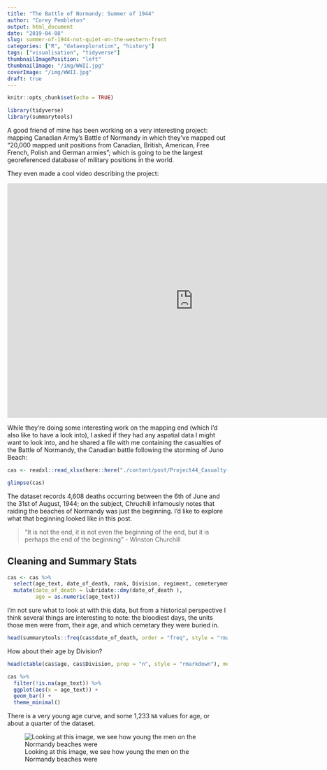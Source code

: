 ```yaml
---
title: "The Battle of Normandy: Summer of 1944"
author: "Corey Pembleton"
output: html_document
date: "2019-04-08"
slug: summer-of-1944-not-quiet-on-the-western-front
categories: ["R", "dataexploration", "history"]
tags: ["visualisation", "tidyverse"]
thumbnailImagePosition: "left"
thumbnailImage: "/img/WWII.jpg"
coverImage: "/img/WWII.jpg"
draft: true
---
```

```r
knitr::opts_chunk$set(echo = TRUE)

library(tidyverse)
library(summarytools)
```
A good friend of mine has been working on a very interesting project: mapping Canadian Army's Battle of Normandy in which they've mapped out "20,000 mapped unit positions from Canadian, British, American, Free French, Polish and German armies"; which is going to be the largest georeferenced database of military positions in the world. 

They even made a cool video describing the project:  

<iframe width="850" height="537" src="https://www.youtube.com/embed/hgi7cjnoHuc" frameborder="0" allow="accelerometer; autoplay; encrypted-media; gyroscope; picture-in-picture" allowfullscreen></iframe>

While they're doing some interesting work on the mapping end (which I'd also like to have a look into), I asked if they had any aspatial data I might want to look into, and he shared a file with me containing the casualties of the Battle of Normandy, the Canadian battle following the storming of Juno Beach:

```r
cas <- readxl::read_xlsx(here::here("./content/post/Project44_Casualty-List_v3.xlsx"))

glimpse(cas)

```

The dataset records 4,608 deaths occurring between the 6th of June and the 31st of August, 1944; on the subject, Chruchill infamously notes that raiding the beaches of Normandy was just the beginning. I'd like to explore what that beginning looked like in this post.

> "It is not the end, it is not even the beginning of the end, but it is perhaps the end of the beginning" - Winston Churchill 

## Cleaning and Summary Stats

```r

cas <- cas %>% 
  select(age_text, date_of_death, rank, Division, regiment, cemeterymemorial) %>% 
  mutate(date_of_death = lubridate::dmy(date_of_death ),
         age = as.numeric(age_text))

```


I'm not sure what to look at with this data, but from a historical perspective I think several things are interesting to note: the bloodiest days, the units those men were from, their age, and which cemetary they were buried in.

```r
head(summarytools::freq(cas$date_of_death, order = "freq", style = "rmarkdown"), 5)

```

How about their age by Division?

```r
head(ctable(cas$age, cas$Division, prop = "n", style = "rmarkdown"), method = "render", 15)

cas %>% 
  filter(!is.na(age_text)) %>% 
  ggplot(aes(x = age_text)) + 
  geom_bar() +
  theme_minimal()

```

There is a very young age curve, and some 1,233 ```NA``` values for age, or about a quarter of the dataset.



![Looking at this image, we see how young the men on the Normandy beaches were](/img/WWII-1.jpeg)
